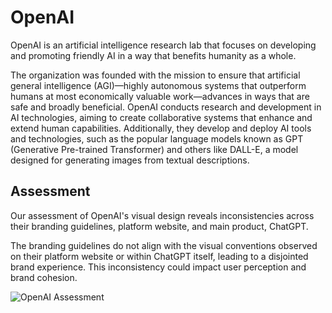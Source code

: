 
<Meta name="OpenAI" title="OpenAI" />

# OpenAI

OpenAI is an artificial intelligence research lab that focuses on developing and promoting friendly AI in a way that benefits humanity as a whole. 

The organization was founded with the mission to ensure that artificial general intelligence (AGI)—highly autonomous systems that outperform humans at most economically valuable work—advances in ways that are safe and broadly beneficial. OpenAI conducts research and development in AI technologies, aiming to create collaborative systems that enhance and extend human capabilities. Additionally, they develop and deploy AI tools and technologies, such as the popular language models known as GPT (Generative Pre-trained Transformer) and others like DALL-E, a model designed for generating images from textual descriptions.

## Assessment

Our assessment of OpenAI's visual design reveals inconsistencies across their branding guidelines, platform website, and main product, ChatGPT. 

The branding guidelines do not align with the visual conventions observed on their platform website or within ChatGPT itself, leading to a disjointed brand experience. This inconsistency could impact user perception and brand cohesion.

![OpenAI Assessment](../public/images/bg-6.png)
